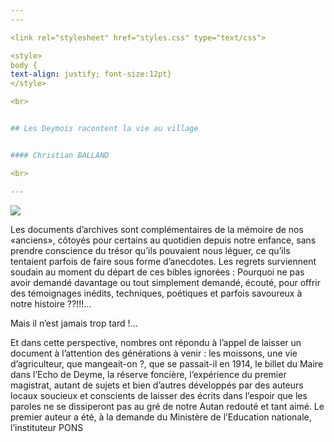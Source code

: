 ```yaml
---
---  

<link rel="stylesheet" href="styles.css" type="text/css">

<style>
body {
text-align: justify; font-size:12pt}
</style>

<br>  


## Les Deymois racontent la vie au village  


#### Christian BALLAND    

<br>

---  
```

<div style= "width:100%; top: 0px;margin-left: 0px">

![](une-partie-de-pc3a9tanque-rue-du-docteur-pague-1.jpg) 

Les documents d’archives sont complémentaires de la mémoire de nos «anciens», côtoyés pour certains au quotidien depuis notre enfance, sans prendre conscience du trésor qu’ils pouvaient nous léguer, ce qu’ils tentaient parfois de faire sous forme d’anecdotes. Les regrets surviennent soudain au moment du départ de ces bibles ignorées : Pourquoi ne pas avoir demandé davantage ou tout simplement demandé, écouté, pour offrir des témoignages inédits, techniques, poétiques et parfois savoureux à notre histoire ??!!!…

Mais il n’est jamais trop tard !…

Et dans cette perspective, nombres ont répondu à l’appel de laisser un document à l’attention des générations à venir : les moissons, une vie d’agriculteur, que mangeait-on ?, que se passait-il en 1914, le billet du Maire dans l’Echo de Deyme, la réserve foncière, l’expérience du premier magistrat, autant de sujets et bien d’autres développés par des auteurs locaux soucieux et conscients de laisser des écrits dans l’espoir que les paroles ne se dissiperont pas au gré de notre Autan redouté et tant aimé. Le premier auteur a été, à la demande du Ministère de l’Education nationale, l’instituteur PONS